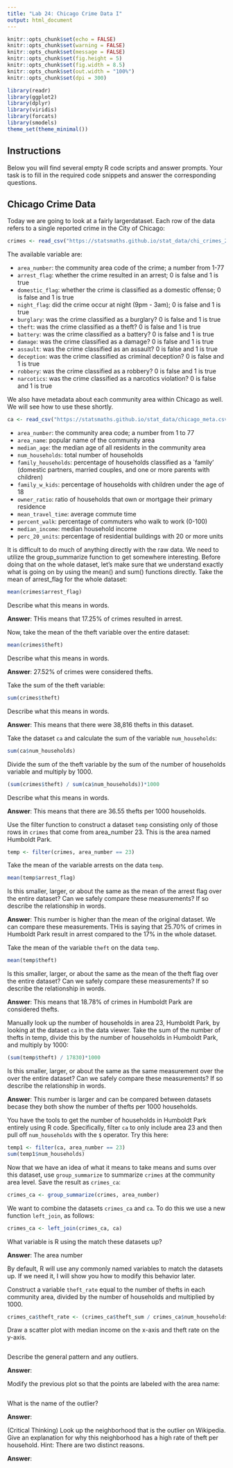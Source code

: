 ---
title: "Lab 24: Chicago Crime Data I"
output: html_document
---

```{r setup, include=FALSE}
knitr::opts_chunk$set(echo = FALSE)
knitr::opts_chunk$set(warning = FALSE)
knitr::opts_chunk$set(message = FALSE)
knitr::opts_chunk$set(fig.height = 5)
knitr::opts_chunk$set(fig.width = 8.5)
knitr::opts_chunk$set(out.width = "100%")
knitr::opts_chunk$set(dpi = 300)

library(readr)
library(ggplot2)
library(dplyr)
library(viridis)
library(forcats)
library(smodels)
theme_set(theme_minimal())
```

## Instructions

Below you will find several empty R code scripts and answer prompts. Your task
is to fill in the required code snippets and answer the corresponding
questions.

## Chicago Crime Data

Today we are going to look at a fairly largerdataset. Each row
of the data refers to a single reported crime in the City of Chicago:

```{r}
crimes <- read_csv("https://statsmaths.github.io/stat_data/chi_crimes_2016.csv")
```

The available variable are:

- `area_number`: the community area code of the crime; a number from 1-77
- `arrest_flag`: whether the crime resulted in an arrest; 0 is false and 1 is true                
- `domestic_flag`: whether the crime is classified as a domestic offense; 0 is false and 1 is true                    
- `night_flag`: did the crime occur at night (9pm - 3am); 0 is false and 1 is true               
- `burglary`: was the crime classified as a burglary? 0 is false and 1 is true
- `theft`: was the crime classified as a theft? 0 is false and 1 is true
- `battery`: was the crime classified as a battery? 0 is false and 1 is true
- `damage`: was the crime classified as a damage? 0 is false and 1 is true
- `assault`: was the crime classified as an assault? 0 is false and 1 is true
- `deception`: was the crime classified as criminal deception? 0 is false and 1 is true
- `robbery`: was the crime classified as a robbery? 0 is false and 1 is true
- `narcotics`: was the crime classified as a narcotics violation? 0 is false and 1 is true

We also have metadata about each community area within Chicago as well.
We will see how to use these shortly.

```{r}
ca <- read_csv("https://statsmaths.github.io/stat_data/chicago_meta.csv")
```

- `area_number`: the community area code; a number from 1 to 77
- `area_name`: popular name of the community area
- `median_age`: the median age of all residents in the community area
- `num_households`: total number of households
- `family_households`: percentage of households classified as a `family'
                     (domestic partners, married couples, and one or more
                     parents with children)
- `family_w_kids`: percentage of households with children under the age of 18                     
- `owner_ratio`: ratio of households that own or mortgage their primary residence                    
- `mean_travel_time`: average commute time
- `percent_walk`: percentage of commuters who walk to work (0-100)
- `median_income`: median household income
- `perc_20_units`: percentage of residential buildings with 20 or more units


It is difficult to do much of anything directly with the raw data. We
need to utilize the group_summarize function to get somewhere interesting.
Before doing that on the whole dataset, let's make sure that we understand
exactly what is going on by using the mean() and sum() functions directly.
Take the mean of arrest_flag for the whole dataset:

```{r}
mean(crimes$arrest_flag)
```

Describe what this means in words.

**Answer**: THis means that 17.25% of crimes resulted in arrest.

Now, take the mean of the theft variable over the entire dataset:

```{r}
mean(crimes$theft)
```

Describe what this means in words.

**Answer**: 27.52% of crimes were considered thefts.


Take the sum of the theft variable:

```{r}
sum(crimes$theft)
```

Describe what this means in words.

**Answer**: This means that there were 38,816 thefts in this dataset.

Take the dataset `ca` and calculate the sum of the variable `num_households`:

```{r}
sum(ca$num_households)
```

Divide the sum of the theft variable by the sum of the number of
households variable and multiply by 1000.

```{r}
(sum(crimes$theft) / sum(ca$num_households))*1000
```

Describe what this means in words.

**Answer**: This means that there are 36.55 thefts per 1000 households.

Use the filter function to construct a dataset `temp` consisting only of
those rows in `crimes` that come from area_number 23. This is the area
named Humboldt Park.

```{r}
temp <- filter(crimes, area_number == 23)
```

Take the mean of the variable arrests on the data `temp`.

```{r}
mean(temp$arrest_flag)
```

Is this smaller, larger, or about the same as the mean of the arrest flag
over the entire dataset? Can we safely compare these measurements? If so
describe the relationship in words.

**Answer**: This number is higher than the mean of the original dataset. We can compare these measurements. THis is saying that 25.70% of crimes in Humboldt Park result in arrest compared to the 17% in the whole dataset.

Take the mean of the variable `theft` on the data `temp`.

```{r}
mean(temp$theft)
```

Is this smaller, larger, or about the same as the mean of the theft flag
over the entire dataset? Can we safely compare these measurements? If so
describe the relationship in words.

**Answer**: This means that 18.78% of crimes in Humboldt Park are considered thefts.

Manually look up the number of households in area 23, Humboldt Park, by
looking at the dataset `ca` in the data viewer. Take the sum of the number
of thefts in temp, divide this by the number of households in Humboldt Park,
and multiply by 1000:

```{r}
(sum(temp$theft) / 17830)*1000
```

Is this smaller, larger, or about the same as the same measurement over the
over the entire dataset? Can we safely compare these measurements? If so
describe the relationship in words.

**Answer**: This number is larger and can be compared between datasets becase they both show the number of thefts per 1000 households.

You have the tools to get the number of households in Humboldt Park
entirely using R code. Specifically, filter `ca` to only include area 23
and then pull off `num_households` with the `$` operator. Try this here:

```{r}
temp1 <- filter(ca, area_number == 23)
sum(temp1$num_households)
```

Now that we have an idea of what it means to take means and sums over
this dataset, use `group_summarize` to summarize `crimes` at the community
area level. Save the result as `crimes_ca`:

```{r}
crimes_ca <- group_summarize(crimes, area_number)
```

We want to combine the datasets `crimes_ca` and `ca`. To do this we use
a new function `left_join`, as follows:

```{r}
crimes_ca <- left_join(crimes_ca, ca)
```

What variable is R using the match these datasets up?

**Answer**: The area number

By default, R will use any commonly named variables to match the datasets
up. If we need it, I will show you how to modify this behavior later.

Construct a variable `theft_rate` equal to the number of thefts in each
community area, divided by the number of households and multiplied by 1000.

```{r}
crimes_ca$theft_rate <- (crimes_ca$theft_sum / crimes_ca$num_households)*1000
```

Draw a scatter plot with median income on the x-axis and theft rate on
the y-axis.

```{r}

```

Describe the general pattern and any outliers.

**Answer**: 

Modify the previous plot so that the points are labeled with the area
name:

```{r}

```

What is the name of the outlier?

**Answer**:

(Critical Thinking) Look up the neighborhood that is the outlier on
Wikipedia. Give an explanation for why this neighborhood has a high rate
of theft per household. Hint: There are two distinct reasons.

**Answer**:










